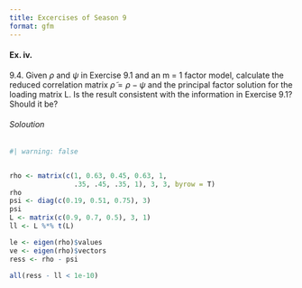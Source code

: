 ```yaml
---
title: Excercises of Season 9
format: gfm
---
```



#### Ex. iv. 

9.4. Given $\rho$ and $\psi$ in Exercise 9.1 and an m = 1 factor model, calculate the reduced
correlation matrix $\tilde{\rho} = \rho - \psi$ and the principal factor solution for the loading matrix L.
Is the result consistent with the information in Exercise 9.1? Should it be?

###### Soloution

```r
#| warning: false


rho <- matrix(c(1, 0.63, 0.45, 0.63, 1, 
                .35, .45, .35, 1), 3, 3, byrow = T)
rho
psi <- diag(c(0.19, 0.51, 0.75), 3)
psi
L <- matrix(c(0.9, 0.7, 0.5), 3, 1)
ll <- L %*% t(L)

le <- eigen(rho)$values
ve <- eigen(rho)$vectors
ress <- rho - psi

all(ress - ll < 1e-10)

```